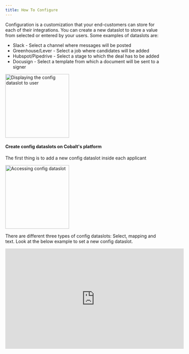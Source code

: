 ```yaml
---
title: How To Configure
---
```


Configuration is a customization that your end-customers can store for each of their integrations. You can create a new dataslot to store a value from 
selected or entered by your users. Some examples of dataslots are:

+ Slack - Select a channel where messages will be posted
+ Greenhouse/Lever - Select a job where candidates will be added
+ Hubspot/Pipedrive - Select a stage to which the deal has to be added
+ Docusign - Select a template from which a document will be sent to a signer

<img height="200" src="/images/config_dataslot.png" alt="Displaying the config dataslot to user"/>

#### Create config dataslots on Cobalt's platform

The first thing is to add a new config dataslot inside each applicant

<img height="200" src="/images/access_config_dataslot.png" alt="Accessing config dataslot"/>

There are different three types of config dataslots: Select, mapping and text. Look at the below example to set a new config dataslot.

<iframe
  width="560"
  height="315"
  src="https://www.loom.com/share/5e352cf6366b49c78aa82cc4e91f39e9?sid=2876456e-b6ea-4fa3-bc9b-f33a5e1b4c2c"
  title="Map the event object with config dataslot"
  frameborder="0"
  allow="accelerometer; autoplay; clipboard-write; encrypted-media; gyroscope; picture-in-picture"
  allowfullscreen
  style={{ width: '100%', borderRadius: '0.5rem' }}
></iframe>